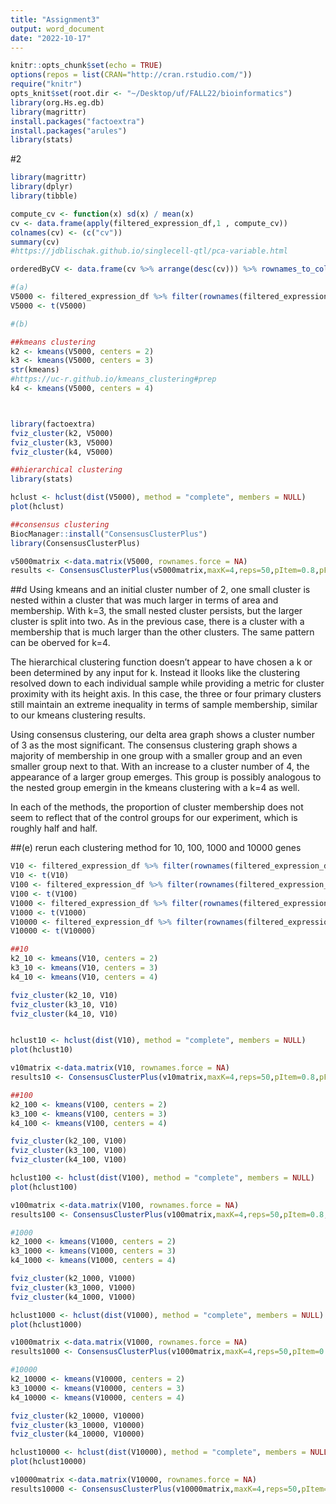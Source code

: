 ```yaml
---
title: "Assignment3"
output: word_document
date: "2022-10-17"
---
```


```r
knitr::opts_chunk$set(echo = TRUE)
options(repos = list(CRAN="http://cran.rstudio.com/"))
require("knitr")
opts_knit$set(root.dir <- "~/Desktop/uf/FALL22/bioinformatics")
library(org.Hs.eg.db) 
library(magrittr)
install.packages("factoextra")
install.packages("arules")
library(stats)
```

#2
```r
library(magrittr)
library(dplyr) 
library(tibble)

compute_cv <- function(x) sd(x) / mean(x)
cv <- data.frame(apply(filtered_expression_df,1 , compute_cv))
colnames(cv) <- (c("cv"))
summary(cv)
#https://jdblischak.github.io/singlecell-qtl/pca-variable.html

orderedByCV <- data.frame(cv %>% arrange(desc(cv))) %>% rownames_to_column('gene')

#(a)
V5000 <- filtered_expression_df %>% filter(rownames(filtered_expression_df) %in% (orderedByCV[0:5000,1]))#5000 most variable genes
V5000 <- t(V5000)
```
```r
#(b)

##kmeans clustering
k2 <- kmeans(V5000, centers = 2)
k3 <- kmeans(V5000, centers = 3)
str(kmeans)
#https://uc-r.github.io/kmeans_clustering#prep
k4 <- kmeans(V5000, centers = 4)



library(factoextra)
fviz_cluster(k2, V5000)
fviz_cluster(k3, V5000)
fviz_cluster(k4, V5000)

##hierarchical clustering
library(stats)

hclust <- hclust(dist(V5000), method = "complete", members = NULL)
plot(hclust)

##consensus clustering 
BiocManager::install("ConsensusClusterPlus")
library(ConsensusClusterPlus)

v5000matrix <-data.matrix(V5000, rownames.force = NA)
results <- ConsensusClusterPlus(v5000matrix,maxK=4,reps=50,pItem=0.8,pFeature=1,title='title',clusterAlg="hc",distance="pearson",plot="screen")
```
##d
  Using kmeans and an initial cluster number of 2, one small cluster is nested within a cluster that was much larger in terms of area and membership. With k=3, the small nested cluster persists, but the larger cluster is split into two. As in the previous case, there is a cluster with a membership that is much larger than the other clusters. The same pattern can be oberved for k=4.

  The hierarchical clustering function doesn't appear to have chosen a k or been determined by any input for k. Instead it llooks like the clustering resolved down to each individual sample while providing a metric for cluster proximity with its height axis. In this case, the three or four primary clusters still maintain an extreme inequality in terms of sample membership, similar to our kmeans clustering results.

  Using consensus clustering, our delta area graph shows a cluster number of 3 as the most significant. The consensus clustering graph shows a majority of membership in one group with a smaller group and an even smaller group next to that. With an increase to a cluster number of 4, the appearance of a larger group emerges. This group is possibly analogous to the nested group emergin in the kmeans clustering with a k=4 as well.
  
In each of the methods, the proportion of cluster membership does not seem to reflect that of the control groups for our experiment, which is roughly half and half.


##(e) rerun each clustering method for 10, 100, 1000 and 10000 genes
```r
V10 <- filtered_expression_df %>% filter(rownames(filtered_expression_df) %in% (orderedByCV[0:10,1]))
V10 <- t(V10)
V100 <- filtered_expression_df %>% filter(rownames(filtered_expression_df) %in% (orderedByCV[0:100,1]))
V100 <- t(V100)
V1000 <- filtered_expression_df %>% filter(rownames(filtered_expression_df) %in% (orderedByCV[0:1000,1]))
V1000 <- t(V1000)
V10000 <- filtered_expression_df %>% filter(rownames(filtered_expression_df) %in% (orderedByCV[0:10000,1]))
V10000 <- t(V10000)
```
```r
##10
k2_10 <- kmeans(V10, centers = 2)
k3_10 <- kmeans(V10, centers = 3)
k4_10 <- kmeans(V10, centers = 4)

fviz_cluster(k2_10, V10)
fviz_cluster(k3_10, V10)
fviz_cluster(k4_10, V10)


hclust10 <- hclust(dist(V10), method = "complete", members = NULL)
plot(hclust10)

v10matrix <-data.matrix(V10, rownames.force = NA)
results10 <- ConsensusClusterPlus(v10matrix,maxK=4,reps=50,pItem=0.8,pFeature=1,title='title',clusterAlg="hc",distance="pearson",plot="screen")
```


```r
##100
k2_100 <- kmeans(V100, centers = 2)
k3_100 <- kmeans(V100, centers = 3)
k4_100 <- kmeans(V100, centers = 4)

fviz_cluster(k2_100, V100)
fviz_cluster(k3_100, V100)
fviz_cluster(k4_100, V100)

hclust100 <- hclust(dist(V100), method = "complete", members = NULL)
plot(hclust100)

v100matrix <-data.matrix(V100, rownames.force = NA)
results100 <- ConsensusClusterPlus(v100matrix,maxK=4,reps=50,pItem=0.8,pFeature=1,title='title',clusterAlg="hc",distance="pearson",plot="screen")
```

```r
#1000
k2_1000 <- kmeans(V1000, centers = 2)
k3_1000 <- kmeans(V1000, centers = 3)
k4_1000 <- kmeans(V1000, centers = 4)

fviz_cluster(k2_1000, V1000)
fviz_cluster(k3_1000, V1000)
fviz_cluster(k4_1000, V1000)

hclust1000 <- hclust(dist(V1000), method = "complete", members = NULL)
plot(hclust1000)

v1000matrix <-data.matrix(V1000, rownames.force = NA)
results1000 <- ConsensusClusterPlus(v1000matrix,maxK=4,reps=50,pItem=0.8,pFeature=1,title='title',clusterAlg="hc",distance="pearson",plot="screen")
```
```r
#10000
k2_10000 <- kmeans(V10000, centers = 2)
k3_10000 <- kmeans(V10000, centers = 3)
k4_10000 <- kmeans(V10000, centers = 4)

fviz_cluster(k2_10000, V10000)
fviz_cluster(k3_10000, V10000)
fviz_cluster(k4_10000, V10000)

hclust10000 <- hclust(dist(V10000), method = "complete", members = NULL)
plot(hclust10000)

v10000matrix <-data.matrix(V10000, rownames.force = NA)
results10000 <- ConsensusClusterPlus(v10000matrix,maxK=4,reps=50,pItem=0.8,pFeature=1,title='title',clusterAlg="hc",distance="pearson",plot="screen")
```




